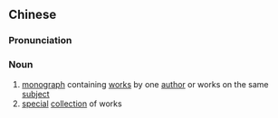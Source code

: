 ==Chinese==
{{zh-forms|s=专集}}

===Pronunciation===
{{zh-pron
|m=zhuānjí
|cat=n
}}

===Noun===
{{zh-noun}}

# [[monograph]] containing [[work]]s by one [[author]] or works on the same [[subject]]
# [[special]] [[collection]] of works